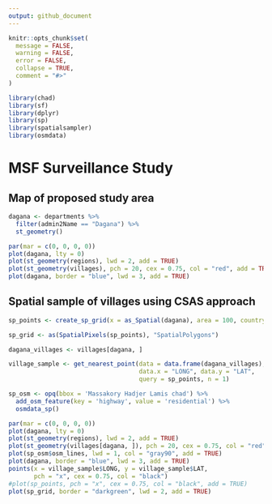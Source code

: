 ```yaml
---
output: github_document
---
```


<!-- README.md is generated from README.Rmd. Please edit that file -->

```r
knitr::opts_chunk$set(
  message = FALSE,
  warning = FALSE,
  error = FALSE,
  collapse = TRUE,
  comment = "#>"
)

library(chad)
library(sf)
library(dplyr)
library(sp)
library(spatialsampler)
library(osmdata)
```

# MSF Surveillance Study

<!-- badges: start -->
<!-- badges: end -->

## Map of proposed study area

```r
dagana <- departments %>%
  filter(admin2Name == "Dagana") %>%
  st_geometry()

par(mar = c(0, 0, 0, 0))
plot(dagana, lty = 0)
plot(st_geometry(regions), lwd = 2, add = TRUE)
plot(st_geometry(villages), pch = 20, cex = 0.75, col = "red", add = TRUE)
plot(dagana, border = "blue", lwd = 3, add = TRUE)
```

## Spatial sample of villages using CSAS approach

```r
sp_points <- create_sp_grid(x = as_Spatial(dagana), area = 100, country = "Chad", type = "csas")

sp_grid <- as(SpatialPixels(sp_points), "SpatialPolygons")

dagana_villages <- villages[dagana, ]

village_sample <- get_nearest_point(data = data.frame(dagana_villages),
                                    data.x = "LONG", data.y = "LAT",
                                    query = sp_points, n = 1)

sp_osm <- opq(bbox = 'Massakory Hadjer Lamis chad') %>% 
  add_osm_feature(key = 'highway', value = 'residential') %>% 
  osmdata_sp()

par(mar = c(0, 0, 0, 0))
plot(dagana, lty = 0)
plot(st_geometry(regions), lwd = 2, add = TRUE)
plot(st_geometry(villages[dagana, ]), pch = 20, cex = 0.75, col = "red", add = TRUE)
plot(sp_osm$osm_lines, lwd = 1, col = "gray90", add = TRUE)
plot(dagana, border = "blue", lwd = 3, add = TRUE)
points(x = village_sample$LONG, y = village_sample$LAT, 
       pch = "x", cex = 0.75, col = "black")
#plot(sp_points, pch = "x", cex = 0.75, col = "black", add = TRUE)
plot(sp_grid, border = "darkgreen", lwd = 2, add = TRUE)
```
